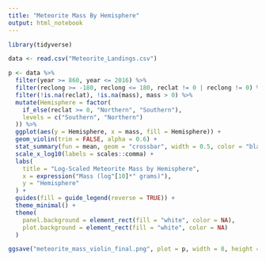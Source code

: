 ```yaml
---
title: "Meteorite Mass By Hemisphere"
output: html_notebook
---
```


```r
library(tidyverse)

data <- read.csv("Meteorite_Landings.csv")

p <- data %>%
  filter(year >= 860, year <= 2016) %>%
  filter(reclong >= -180, reclong <= 180, reclat != 0 | reclong != 0) %>%
  filter(!is.na(reclat), !is.na(mass), mass > 0) %>%
  mutate(Hemisphere = factor(
    if_else(reclat >= 0, "Northern", "Southern"),
    levels = c("Southern", "Northern")
  )) %>%
  ggplot(aes(y = Hemisphere, x = mass, fill = Hemisphere)) +
  geom_violin(trim = FALSE, alpha = 0.6) +
  stat_summary(fun = mean, geom = "crossbar", width = 0.5, color = "black") +
  scale_x_log10(labels = scales::comma) +
  labs(
    title = "Log-Scaled Meteorite Mass by Hemisphere",
    x = expression("Mass (log"[10]*" grams)"),
    y = "Hemisphere"
  ) +
  guides(fill = guide_legend(reverse = TRUE)) +
  theme_minimal() +
  theme(
    panel.background = element_rect(fill = "white", color = NA),
    plot.background = element_rect(fill = "white", color = NA)
  )

ggsave("meteorite_mass_violin_final.png", plot = p, width = 8, height = 5, dpi = 300)
```

